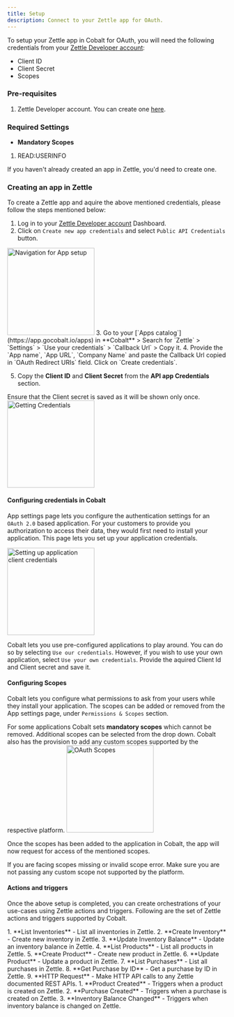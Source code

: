 ```yaml
---
title: Setup
description: Connect to your Zettle app for OAuth.
---
```

To setup your Zettle app in Cobalt for OAuth, you will need the following credentials from your [Zettle Developer account](https://developer.zettle.com/dashboard):
- Client ID
- Client Secret
- Scopes

### Pre-requisites

1. Zettle Developer account. You can create one [here](https://developer.zettle.com/register).

### Required Settings

* **Mandatory Scopes** 
1. READ:USERINFO

<Info>If you haven't already created an app in Zettle, you'd need to create one.</Info>

### Creating an app in Zettle

To create a Zettle app and aquire the above mentioned credentials, please follow the steps mentioned below:

1. Log in to your [Zettle Developer account](https://developer.zettle.com/dashboard) Dashboard.
2. Click on `Create new app credentials` and select `Public API Credentials` button.
<img height="200" src="/images/Zettle/zettle_navigation.png" alt="Navigation for App setup"/>
3. Go to your [`Apps catalog`](https://app.gocobalt.io/apps) in **Cobalt** > Search for `Zettle` > `Settings` > `Use your credentials` > `Callback Url` > Copy it.
4. Provide the `App name`, `App URL`, `Company Name` and paste the Callback Url copied in `OAuth Redirect URIs` field. Click on `Create credentials`.

5. Copy the **Client ID** and **Client Secret** from the **API app Credentials** section.
<Note>
Ensure that the Client secret is saved as it will be shown only once.
</Note>
<img height="200" src="/images/Zettle/zettle_credentials.png" alt="Getting Credentials"/>

#### Configuring credentials in Cobalt
App settings page lets you configure the authentication settings for an `OAuth 2.0` based application. For your customers to provide you authorization to access their data,
they would first need to install your application. This page lets you set up your application credentials.

<img height="200" src="/images/Zettle/zettle_cobalt.png" alt="Setting up application client credentials"/>

Cobalt lets you use pre-configured applications to play around. You can do so by selecting `Use our credentials`. However, if you wish to use your own application,
select `Use your own credentials`. Provide the aquired Client Id and Client secret and save it.

#### Configuring Scopes
Cobalt lets you configure what permissions to ask from your users while they install your application. The scopes can be added or removed from the App settings page, under `Permissions & Scopes`
section. 

For some applications Cobalt sets **mandatory scopes** which cannot be removed. Additional scopes can be selected from the drop down. Cobalt also has the provision to add any 
custom scopes supported by the respective platform.
<img height="200" src="/images/Zettle/zettle_scopes.png" alt="OAuth Scopes"/>

Once the scopes has been added to the application in Cobalt, the app will now request for access of the mentioned scopes.

<Warning>
If you are facing scopes missing or invalid scope error. Make sure you are not passing any custom scope not supported by the platform.
</Warning>

#### Actions and triggers
Once the above setup is completed, you can create orchestrations of your use-cases using Zettle actions and triggers. Following are the set of Zettle actions and triggers
supported by Cobalt.

<Tabs>
  <Tab title="Actions">
  <AccordionGroup>
  <Accordion title="Inventory">
     1. **List Inventories** - List all inventories in Zettle.
     2. **Create Inventory** - Create new inventory in Zettle.
     3. **Update Inventory Balance** - Update an inventory balance in Zettle.
    </Accordion>
    <Accordion title="Products">
     4. **List Products** - List all products in Zettle.
     5. **Create Product** - Create new product in Zettle.
     6. **Update Product** - Update a product in Zettle.
      </Accordion>
    <Accordion title="Purchases">
     7. **List Purchases** - List all purchases in Zettle.
     8. **Get Purchase by ID** - Get a purchase by ID in Zettle.
       </Accordion>
    <Accordion title="Others">
     9. **HTTP Request** - Make HTTP API calls to any Zettle documented REST APIs.
  </Accordion>
  </AccordionGroup>
  </Tab>

  <Tab title="Triggers">
         1. **Product Created** - Triggers when a product is created on Zettle.
         2. **Purchase Created** - Triggers when a purchase is created on Zettle.
         3. **Inventory Balance Changed** - Triggers when inventory balance is changed on Zettle.
  </Tab>
</Tabs>
